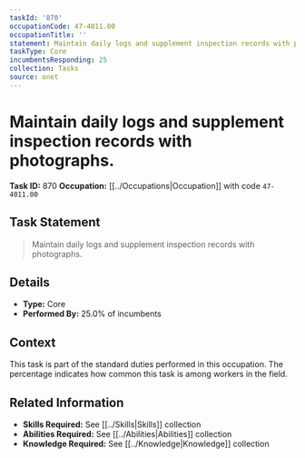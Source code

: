 ```yaml
---
taskId: '870'
occupationCode: 47-4011.00
occupationTitle: ''
statement: Maintain daily logs and supplement inspection records with photographs.
taskType: Core
incumbentsResponding: 25
collection: Tasks
source: onet
---
```

# Maintain daily logs and supplement inspection records with photographs.

**Task ID:** 870
**Occupation:** [[../Occupations|Occupation]] with code `47-4011.00`

## Task Statement

> Maintain daily logs and supplement inspection records with photographs.

## Details

- **Type:** Core
- **Performed By:** 25.0% of incumbents

## Context

This task is part of the standard duties performed in this occupation. The percentage indicates how common this task is among workers in the field.

## Related Information

- **Skills Required:** See [[../Skills|Skills]] collection
- **Abilities Required:** See [[../Abilities|Abilities]] collection
- **Knowledge Required:** See [[../Knowledge|Knowledge]] collection
